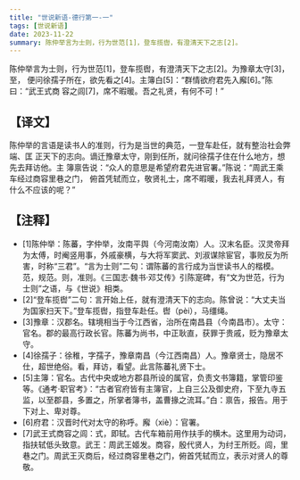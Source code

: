 ```yaml
---
title: "世说新语-德行第一-一"
tags: [世说新语]
date: 2023-11-22
summary: 陈仲举言为士则，行为世范[1]，登车揽辔，有澄清天下之志[2]。
---
```


陈仲举言为士则，行为世范[1]，登车揽辔，有澄清天下之志[2]。为豫章太守[3]，至，
便问徐孺子所在，欲先看之[4]。主簿白[5]：“群情欲府君先入廨[6]。”陈曰：“武王式商
容之闾[7]，席不暇暖。吾之礼贤，有何不可！”

## 【译文】

陈仲举的言语是读书人的准则，行为是当世的典范，一登车赴任，就有整治社会弊端、匡
正天下的志向。谪迁豫章太守，刚到任所，就问徐孺子住在什么地方，想先去拜访他。主
簿禀告说：“众人的意思是希望府君先进官署。”陈说：“周武王乘车经过商容里巷之门，
俯首凭轼而立，敬贤礼士，席不暇暖，我去礼拜贤人，有什么不应该的呢？”

## 【注释】

- [1]陈仲举：陈蕃，字仲举，汝南平舆（今河南汝南）人。汉末名臣。汉灵帝拜为太傅，时阉竖用事，外戚豪横，与大将军窦武、刘淑谋除宦官，事败反为所害，时称“三君”。“言为士则”二句：谓陈蕃的言行成为当世读书人的楷模。范，规范。则，准则。《三国志·魏书·邓艾传》引陈寔碑，有“文为世范，行为士则”之语，与《世说》相类。
- [2]“登车揽辔”二句：言开始上任，就有澄清天下的志向。陈曾说：“大丈夫当为国家扫天下。”登车揽辔，指登车赴任。辔（pèi），马缰绳。
- [3]豫章：汉郡名。辖境相当于今江西省，治所在南昌县（今南昌市）。太守：官名。郡的最高行政长官。陈蕃为尚书，中正耿直，获罪于贵戚，贬为豫章太守。
- [4]徐孺子：徐稚，字孺子，豫章南昌（今江西南昌）人。豫章贤士，隐居不仕，超世绝俗。看，拜访，看望。此言陈蕃礼贤下士。
- [5]主簿：官名。古代中央或地方郡县所设的属官，负责文书簿籍，掌管印鉴等。《通考·职官考》：“古者官府皆有主簿官，上自三公及御史府，下至九寺五监，以至郡县，多置之，所掌者簿书，盖曹掾之流耳。”白：禀告，报告。用于下对上、卑对尊。
- [6]府君：汉晋时代对太守的称呼。廨（xiè）：官署。
- [7]武王式商容之闾：式，即轼。古代车箱前用作扶手的横木。这里用为动词，指扶轼低头致意。武王：周武王姬发。商容，殷代贤人，为纣王所贬。闾，里巷之门。周武王灭商后，经过商容里巷之门，俯首凭轼而立，表示对贤人的尊敬。
